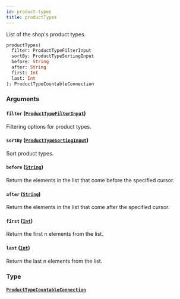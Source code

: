 ```yaml
---
id: product-types
title: productTypes
---
```


List of the shop's product types.

```graphql
productTypes(
  filter: ProductTypeFilterInput
  sortBy: ProductTypeSortingInput
  before: String
  after: String
  first: Int
  last: Int
): ProductTypeCountableConnection

```

### Arguments

#### `filter` ([`ProductTypeFilterInput`](/docs/developer/api-reference/inputs/product-type-filter-input))

Filtering options for product types.

#### `sortBy` ([`ProductTypeSortingInput`](/docs/developer/api-reference/inputs/product-type-sorting-input))

Sort product types.

#### `before` ([`String`](/docs/developer/api-reference/scalars/string))

Return the elements in the list that come before the specified cursor.

#### `after` ([`String`](/docs/developer/api-reference/scalars/string))

Return the elements in the list that come after the specified cursor.

#### `first` ([`Int`](/docs/developer/api-reference/scalars/int))

Return the first n elements from the list.

#### `last` ([`Int`](/docs/developer/api-reference/scalars/int))

Return the last n elements from the list.

### Type

#### [`ProductTypeCountableConnection`](/docs/developer/api-reference/objects/product-type-countable-connection)
